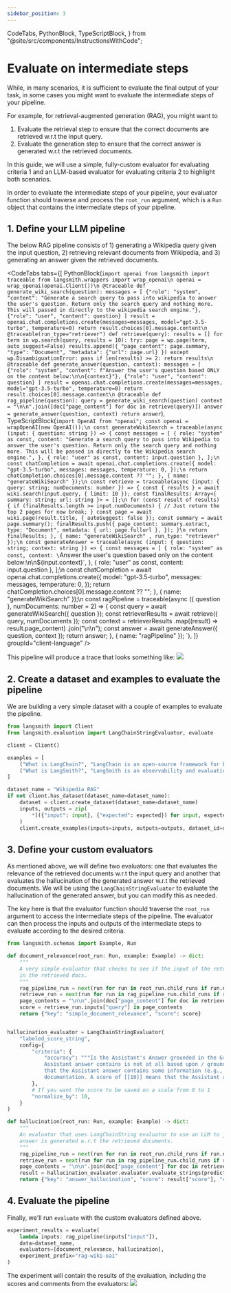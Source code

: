 ```yaml
---
sidebar_position: 3
---
```


  CodeTabs,
  PythonBlock,
  TypeScriptBlock,
} from "@site/src/components/InstructionsWithCode";

# Evaluate on intermediate steps

While, in many scenarios, it is sufficient to evaluate the final output of your task, in some cases you might want to evaluate the intermediate steps of your pipeline.

For example, for retrieval-augmented generation (RAG), you might want to

1. Evaluate the retrieval step to ensure that the correct documents are retrieved w.r.t the input query.
2. Evaluate the generation step to ensure that the correct answer is generated w.r.t the retrieved documents.

In this guide, we will use a simple, fully-custom evaluator for evaluating criteria 1 and an LLM-based evaluator for evaluating criteria 2 to highlight both scenarios.

In order to evaluate the intermediate steps of your pipeline, your evaluator function should traverse and process the `root_run` argument, which is a `Run` object that contains the intermediate steps of your pipeline.

## 1. Define your LLM pipeline

The below RAG pipeline consists of 1) generating a Wikipedia query given the input question, 2) retrieving relevant documents from Wikipedia, and 3) generating an answer given the retrieved documents.

<CodeTabs
  tabs={[
    PythonBlock(`import openai
from langsmith import traceable
from langsmith.wrappers import wrap_openai\n
openai = wrap_openai(openai.Client())\n
@traceable
def generate_wiki_search(question):
    messages = [
        {"role": "system", "content": "Generate a search query to pass into wikipedia to answer the user's question. Return only the search query and nothing more. This will passed in directly to the wikipedia search engine."},
        {"role": "user", "content": question}
    ]
    result = openai.chat.completions.create(messages=messages, model="gpt-3.5-turbo", temperature=0)
    return result.choices[0].message.content\n
@traceable(run_type="retriever")
def retrieve(query):
    results = []
    for term in wp.search(query, results = 10):
        try:
            page = wp.page(term, auto_suggest=False)
            results.append({
                "page_content": page.summary,
                "type": "Document",
                "metadata": {"url": page.url}
            })
        except wp.DisambiguationError:
            pass
        if len(results) >= 2:
            return results\n
@traceable
def generate_answer(question, context):
    messages = [
        {"role": "system", "content": f"Answer the user's question based ONLY on the content below:\n\n{context}"},
        {"role": "user", "content": question}
    ]
    result = openai.chat.completions.create(messages=messages, model="gpt-3.5-turbo", temperature=0)
    return result.choices[0].message.content\n
@traceable
def rag_pipeline(question):
    query = generate_wiki_search(question)
    context = "\n\n".join([doc["page_content"] for doc in retrieve(query)])
    answer = generate_answer(question, context)
    return answer`),
    TypeScriptBlock(`import OpenAI from "openai";
const openai = wrapOpenAI(new OpenAI());\n
const generateWikiSearch = traceable(async (input: { question: string }) => {
  const messages = [
    {
      role: "system" as const,
      content:
        "Generate a search query to pass into Wikipedia to answer the user's question. Return only the search query and nothing more. This will be passed in directly to the Wikipedia search engine.",
    },
    { role: "user" as const, content: input.question },
  ];\n
  const chatCompletion = await openai.chat.completions.create({
    model: "gpt-3.5-turbo",
    messages: messages,
    temperature: 0,
  });\n
  return chatCompletion.choices[0].message.content ?? "";
}, { name: "generateWikiSearch" });\n
const retrieve = traceable(async (input: { query: string; numDocuments: number }) => {
  const { results } = await wiki.search(input.query, { limit: 10 });
  const finalResults: Array<{ summary: string; url: string }> = [];\n
  for (const result of results) {
    if (finalResults.length >= input.numDocuments) {
      // Just return the top 2 pages for now
      break;
    }
    const page = await wiki.page(result.title, { autoSuggest: false });
    const summary = await page.summary();
    finalResults.push({
      page_content: summary.extract,
      type: "Document",
      metadata: { url: page.fullurl },
    });
  }\n
  return finalResults;
}, { name: "generateWikiSearch" , run_type: "retriever" });\n
const generateAnswer = traceable(async (input: { question: string; context: string }) => {
  const messages = [
    {
      role: "system" as const,
      content: \`Answer the user's question based only on the content below:\\n\\n\${input.context}\`,
    },
    { role: "user" as const, content: input.question },
];\n
const chatCompletion = await openai.chat.completions.create({
    model: "gpt-3.5-turbo",
    messages: messages,
    temperature: 0,
});
return chatCompletion.choices[0].message.content ?? "";
}, { name: "generateWikiSearch" });\n
const ragPipeline = traceable(async ({ question }, numDocuments: number = 2) => {
    const query = await generateWikiSearch({ question });
    const retrieverResults = await retrieve({ query, numDocuments });
    const context = retrieverResults
        .map((result) => result.page_content)
        .join("\\n\\n");
    const answer = await generateAnswer({ question, context });
    return answer;
}, { name: "ragPipeline" });
`),
  ]}
  groupId="client-language"
/>

This pipeline will produce a trace that looks something like:
![](../static/evaluation_intermediate_trace.png)

## 2. Create a dataset and examples to evaluate the pipeline

We are building a very simple dataset with a couple of examples to evaluate the pipeline.

```python
from langsmith import Client
from langsmith.evaluation import LangChainStringEvaluator, evaluate

client = Client()

examples = [
    ("What is LangChain?", "LangChain is an open-source framework for building applications using large language models."),
    ("What is LangSmith?", "LangSmith is an observability and evaluation tool for LLM products, built by LangChain Inc.")
]

dataset_name = "Wikipedia RAG"
if not client.has_dataset(dataset_name=dataset_name):
    dataset = client.create_dataset(dataset_name=dataset_name)
    inputs, outputs = zip(
        *[({"input": input}, {"expected": expected}) for input, expected in examples]
    )
    client.create_examples(inputs=inputs, outputs=outputs, dataset_id=dataset.id)
```

## 3. Define your custom evaluators

As mentioned above, we will define two evaluators: one that evaluates the relevance of the retrieved documents w.r.t the input query and another that evaluates the hallucination of the generated answer w.r.t the retrieved documents.
We will be using the `LangChainStringEvaluator` to evaluate the hallucination of the generated answer, but you can modify this as needed.

The key here is that the evaluator function should traverse the `root_run` argument to access the intermediate steps of the pipeline. The evaluator can then process the inputs and outputs of the intermediate steps to evaluate according to the desired criteria.

```python
from langsmith.schemas import Example, Run

def document_relevance(root_run: Run, example: Example) -> dict:
    """
    A very simple evaluator that checks to see if the input of the retrieval step exists
    in the retrieved docs.
    """
    rag_pipeline_run = next(run for run in root_run.child_runs if run.name == "rag_pipeline")
    retrieve_run = next(run for run in rag_pipeline_run.child_runs if run.name == "retrieve")
    page_contents = "\n\n".join(doc["page_content"] for doc in retrieve_run.outputs["output"])
    score = retrieve_run.inputs["query"] in page_contents
    return {"key": "simple_document_relevance", "score": score}


hallucination_evaluator = LangChainStringEvaluator(
    "labeled_score_string",
    config={
        "criteria": {
            "accuracy": """Is the Assistant's Answer grounded in the Ground Truth documentation? A score of [[0]] means that the
            Assistant answer contains is not at all based upon / grounded in the Ground Truth documentation. A score of [[5]] means
            that the Assistant answer contains some information (e.g., a hallucination) that is not captured in the Ground Truth
            documentation. A score of [[10]] means that the Assistant answer is fully based upon the in the Ground Truth documentation."""
        },
        # If you want the score to be saved on a scale from 0 to 1
        "normalize_by": 10,
    }
)

def hallucination(root_run: Run, example: Example) -> dict:
    """
    An evaluator that uses LangChainString evaluator to use an LLM to judge whether or not the correct
    answer is generated w.r.t the retrieved documents.
    """
    rag_pipeline_run = next(run for run in root_run.child_runs if run.name == "rag_pipeline")
    retrieve_run = next(run for run in rag_pipeline_run.child_runs if run.name == "retrieve")
    page_contents = "\n\n".join(doc["page_content"] for doc in retrieve_run.outputs["output"])
    result = hallucination_evaluator.evaluator.evaluate_strings(prediction=rag_pipeline_run.outputs["output"], reference=page_contents, input=rag_pipeline_run.inputs["question"])
    return {"key": "answer_hallucination", "score": result["score"], "comment": result["reasoning"]}
```

## 4. Evaluate the pipeline

Finally, we'll run `evaluate` with the custom evaluators defined above.

```python
experiment_results = evaluate(
    lambda inputs: rag_pipeline(inputs["input"]),
    data=dataset_name,
    evaluators=[document_relevance, hallucination],
    experiment_prefix="rag-wiki-oai"
)
```

The experiment will contain the results of the evaluation, including the scores and comments from the evaluators:
![](../static/evaluation_intermediate_experiment.png)
